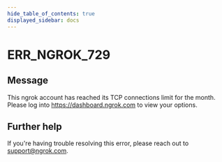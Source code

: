 ```yaml
---
hide_table_of_contents: true
displayed_sidebar: docs
---
```



# ERR_NGROK_729

## Message

This ngrok account has reached its TCP connections limit for the month. Please log into https://dashboard.ngrok.com to view your options.

<ErrorDetails error="err_ngrok_729" />

## Further help

If you're having trouble resolving this error, please reach out to [support@ngrok.com](mailto:support@ngrok.com?subject=Help%20with%20ERR_NGROK_729).
